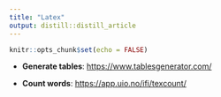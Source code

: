 ```yaml
---
title: "Latex"
output: distill::distill_article
---
```


```r
knitr::opts_chunk$set(echo = FALSE)
```


- **Generate tables**: <https://www.tablesgenerator.com/>

- **Count words**: <https://app.uio.no/ifi/texcount/>



